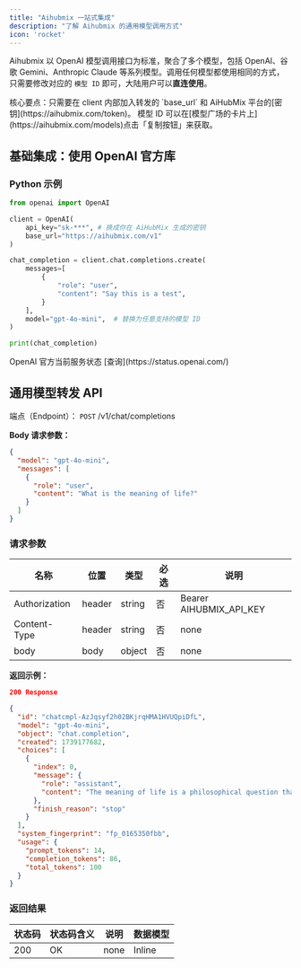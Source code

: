 ```yaml
---
title: "Aihubmix 一站式集成"
description: "了解 Aihubmix 的通用模型调用方式"
icon: 'rocket'
---
```


Aihubmix 以 OpenAI 模型调用接口为标准，聚合了多个模型，包括 OpenAI、谷歌 Gemini、Anthropic Claude 等系列模型。调用任何模型都使用相同的方式，只需要修改对应的 `模型 ID` 即可，大陆用户可以**直连使用**。

<Tip>
核心要点：只需要在 client 内部加入转发的 `base_url` 和 AiHubMix 平台的[密钥](https://aihubmix.com/token)。
模型 ID 可以在[模型广场的卡片上](https://aihubmix.com/models)点击「复制按钮」来获取。
</Tip>

## 基础集成：使用 OpenAI 官方库

### Python 示例

```py Python
from openai import OpenAI

client = OpenAI(
    api_key="sk-***", # 换成你在 AiHubMix 生成的密钥
    base_url="https://aihubmix.com/v1"
)

chat_completion = client.chat.completions.create(
    messages=[
        {
            "role": "user",
            "content": "Say this is a test",
        }
    ],
    model="gpt-4o-mini",  # 替换为任意支持的模型 ID
)

print(chat_completion)
```

<Info>
OpenAI 官方当前服务状态 [查询](https://status.openai.com/)
</Info>

## 通用模型转发 API

端点（Endpoint）： `POST` /v1/chat/completions

**Body 请求参数：**

```json
{
  "model": "gpt-4o-mini",
  "messages": [
    {
      "role": "user",
      "content": "What is the meaning of life?"
    }
  ]
}
```

### 请求参数

|名称 | 位置 | 类型 | 必选 | 说明|
|---|---|---|---|---|
|Authorization|header|string| 否 |Bearer AIHUBMIX_API_KEY|
|Content-Type|header|string| 否 |none|
|body|body|object| 否 |none|

**返回示例：**

```json
200 Response
```

```json
{
  "id": "chatcmpl-AzJqsyf2h02BKjrqHMA1HVUQpiDfL",
  "model": "gpt-4o-mini",
  "object": "chat.completion",
  "created": 1739177682,
  "choices": [
    {
      "index": 0,
      "message": {
        "role": "assistant",
        "content": "The meaning of life is a philosophical question that has been debated for centuries. Different people and cultures may have different beliefs about the purpose and significance of life. Some believe that the meaning of life is to seek happiness and fulfillment, while others believe in spiritual or religious meanings such as serving a higher power or fulfilling a destiny. Ultimately, the meaning of life may be a deeply personal and individual question that each person must answer for themselves."
      },
      "finish_reason": "stop"
    }
  ],
  "system_fingerprint": "fp_0165350fbb",
  "usage": {
    "prompt_tokens": 14,
    "completion_tokens": 86,
    "total_tokens": 100
  }
}
```

### 返回结果

|状态码 | 状态码含义 | 说明 | 数据模型|
|---|---|---|---|
|200|OK|none|Inline|
